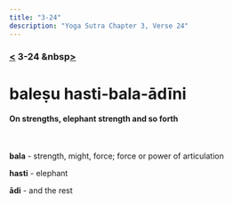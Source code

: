 ```yaml
---
title: "3-24"
description: "Yoga Sutra Chapter 3, Verse 24"
---
```


### [<](/Chapter-3/3-23/) 3-24 &nbsp[>](/Chapter-3/3-25/)

# baleṣu hasti-bala-ādīni

#### On strengths, elephant strength and so forth

<br />

**bala** - strength, might, force; force or power of articulation

**hasti** - elephant

**ādi** - and the rest

<br />
